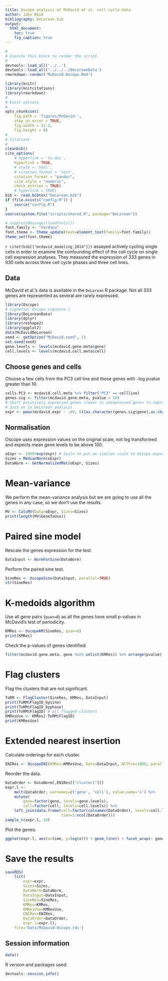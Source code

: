 ```yaml
---
title: Oscope analysis of McDavid et al. cell cycle data
author: John Reid
bibliography: DeLorean.bib
output:
  html_document:
    toc: true
    fig_caption: true
---
```


```r
#
# Execute this block to render the script.
#
devtools::load_all('../..')
devtools::load_all('../../../DeLoreanData')
rmarkdown::render('McDavid-Oscope.Rmd')
```


```r
library(knitr)
library(knitcitations)
library(rmarkdown)
#
# knitr options
#
opts_chunk$set(
    fig.path = 'figures/McDavid-',
    stop_on_error = TRUE,
    fig.width = 12.5,
    fig.height = 8)
#
# Citations
#
cleanbib()
cite_options(
    # hyperlink = 'to.doc',
    hyperlink = TRUE,
    # style = 'html',
    # citation_format = 'text',
    citation_format = "pandoc",
    cite.style = "numeric",
    check.entries = TRUE)
    # hyperlink = TRUE)
bib <- read.bibtex("DeLorean.bib")
if (file.exists("config.R")) {
    source("config.R")
}
source(system.file("scripts/shared.R", package="DeLorean"))
```

```r
# suppressMessages(loadfonts())
font.family <- "Verdana"
font.theme <- theme_update(text=element_text(family=font.family))
theme_set(font.theme)
```


`r citet(bib[["mcdavid_modeling_2014"]])` assayed actively cycling single
cells in order to examine the confounding effect of the cell cycle on
single cell expression analyses. They measured the expression of 333 genes
in 930 cells across three cell cycle phases and three cell lines.


## Data

McDavid et al.'s data is available in the `DeLorean` R package. Not all 333
genes are represented as several are rarely expressed.
```r
library(Oscope)
# vignette('Oscope_vignette')
library(DeLoreanData)
library(dplyr)
library(reshape2)
library(ggplot2)
data(McDavidDeLorean)
seed <- getOption("McDavid.seed", 1)
set.seed(seed)
gene.levels <- levels(mcdavid.gene.meta$gene)
cell.levels <- levels(mcdavid.cell.meta$cell)
```

## Choose genes and cells
Choose a few cells from the PC3 cell line and those genes with -log pvalue greater than 10.
```r
cells.PC3 <- mcdavid.cell.meta %>% filter("PC3" == cellline)
genes.sig <- filter(mcdavid.gene.meta, pvalue > 10)
# Shift positively expressed genes closer to unexpressed genes to improve fit.
# Just as in DeLorean analysis
expr <- pmax(mcdavid.expr - .69, 0)[as.character(genes.sig$gene),as.character(cells.PC3$cell)]
```

## Normalisation
Oscope uses expression values on the original scale, not log transformed and expects
mean gene levels to be above 100.
```r
oExpr <- 1000*exp(expr) # Scale to put on similar scale to Oscope expected
Sizes = MedianNorm(oExpr)
DataNorm <- GetNormalizedMat(oExpr, Sizes)
```

# Mean-variance
We perform the mean-variance analysis but we are going to use all the genes in any case,
so we don't use the results.
```r
MV <- CalcMV(Data=oExpr, Sizes=Sizes)
print(length(MV$GeneToUse))
```

# Paired sine model
Rescale the genes expression for the test.
```r
DataInput <- NormForSine(DataNorm)
```
Perform the paired sine test.
```r
SineRes <- OscopeSine(DataInput, parallel=TRUE)
str(SineRes)
```

# K-medoids algorithm
Use all gene pairs (`quan=0`) as all the genes have small p-values in McDavid's
test of periodicity.
```r
KMRes <- OscopeKM(SineRes, quan=0)
print(KMRes)
```
Check the p-values of genes identified.
```r
filter(mcdavid.gene.meta, gene %in% unlist(KMRes)) %>% arrange(pvalue)
```

# Flag clusters
Flag the clusters that are not significant.
```r
ToRM <- FlagCluster(SineRes, KMRes, DataInput)
print(ToRM$FlagID_bysine)
print(ToRM$FlagID_byphase)
print(ToRM$FlagID) # all flagged clusters
KMResUse <- KMRes[-ToRM$FlagID]
print(KMResUse)
```

# Extended nearest insertion
Calculate orderings for each cluster.
```r
ENIRes <- OscopeENI(KMRes=KMResUse, Data=DataInput, NCThre=1000, parallel=TRUE)
```
Reorder the data.
```r
DataOrder <- DataNorm[,ENIRes[["cluster1"]]]
expr.l <-
    melt(DataOrder, varnames=c('gene', 'cell'), value.name='x') %>%
    mutate(
        gene=factor(gene, levels=gene.levels),
        cell=factor(cell, levels=cell.levels)) %>%
    left_join(data.frame(cell=factor(colnames(DataOrder), levels=cell.levels),
                         time=1:ncol(DataOrder)))
sample_n(expr.l, 10)
```
Plot the genes.
```r
ggplot(expr.l, aes(x=time, y=log(x))) + geom_line() + facet_wrap(~ gene)
```

# Save the results
```r
saveRDS(
    list(
        expr=expr,
        Sizes=Sizes,
        DataNorm=DataNorm,
        DataInput=DataInput,
        SineRes=SineRes,
        KMRes=KMRes,
        KMResUse=KMResUse,
        ENIRes=ENIRes,
        DataOrder=DataOrder,
        expr.l=expr.l),
    file='Data/McDavid-Oscope.rds')
```

## Session information
```r
date()
```
R version and packages used:
```r
devtools::session_info()
```
